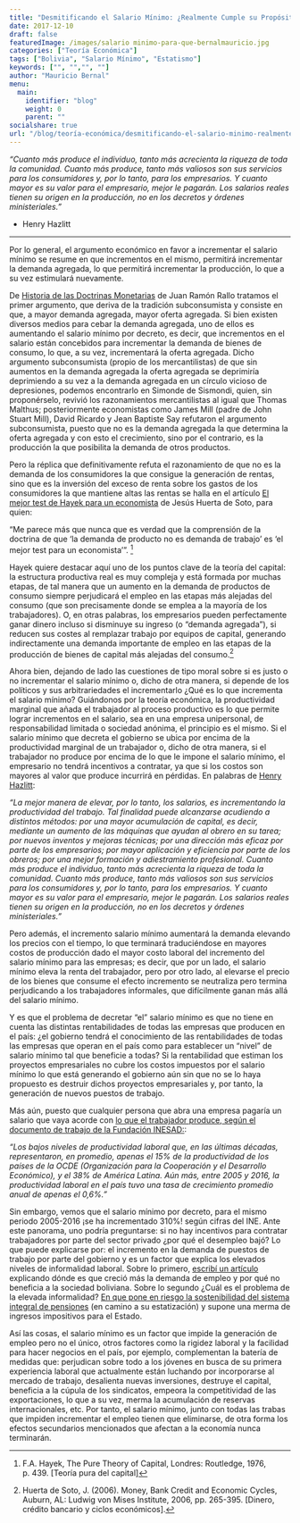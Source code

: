 ```yaml
---
title: "Desmitificando el Salario Mínimo: ¿Realmente Cumple su Propósito?"
date: 2017-12-10
draft: false
featuredImage: /images/salario minimo-para-que-bernalmauricio.jpg
categories: ["Teoría Económica"]
tags: ["Bolivia", "Salario Mínimo", "Estatismo"]
keywords: ["", "","", ""]
author: "Mauricio Bernal"
menu:
  main:
    identifier: "blog"
    weight: 0 
    parent: ""
socialshare: true
url: "/blog/teoría-económica/desmitificando-el-salario-minimo-realmente-cumple-su-proposito/"
---
```


*"Cuanto más produce el individuo, tanto más acrecienta la riqueza de toda la comunidad. Cuanto más produce, tanto más valiosos son sus servicios para los consumidores y, por lo tanto, para los empresarios. Y cuanto mayor es su valor para el empresario, mejor le pagarán. Los salarios reales tienen su origen en la producción, no en los decretos y órdenes ministeriales."* 

- Henry Hazlitt

---


Por lo general, el argumento económico en favor a incrementar el salario mínimo se resume en que incrementos en el mismo, permitirá incrementar la demanda agregada, lo que permitirá incrementar la producción, lo que a su vez estimulará nuevamente.

De [Historia de las Doctrinas Monetarias](https://archive.org/details/JuanRamnRalloHistoriaDeLasDoctrinasMonetarias/page/n46) de Juan Ramón Rallo tratamos el primer argumento, que deriva de la tradición subconsumista y consiste en que, a mayor demanda agregada, mayor oferta agregada. Si bien existen diversos medios para cebar la demanda agregada, uno de ellos es aumentando el salario mínimo por decreto, es decir, que incrementos en el salario están concebidos para incrementar la demanda de bienes de consumo, lo que, a su vez, incrementará la oferta agregada. Dicho argumento subconsumista (propio de los mercantilistas) de que sin aumentos en la demanda agregada la oferta agregada se deprimiría deprimiendo a su vez a la demanda agregada en un círculo vicioso de depresiones, podemos encontrarlo en Simonde de Sismondi, quien, sin proponérselo, revivió los razonamientos mercantilistas al igual que Thomas Malthus; posteriormente economistas como James Mill (padre de John Stuart Mill), David Ricardo y Jean Baptiste Say refutaron el argumento subconsumista, puesto que no es la demanda agregada la que determina la oferta agregada y con esto el crecimiento, sino por el contrario, es la producción la que posibilita la demanda de otros productos.

Pero la réplica que definitivamente refuta el razonamiento de que no es la demanda de los consumidores la que consigue la generación de rentas, sino que es la inversión del exceso de renta sobre los gastos de los consumidores la que mantiene altas las rentas  se halla en el artículo [El mejor test de Hayek para un economista](https://mises.org/es/wire/el-mejor-test-de-hayek-para-un-buen-economista) de Jesús Huerta de Soto, para quien:

“Me parece más que nunca que es verdad que la comprensión de la doctrina de que ‘la demanda de producto no es demanda de trabajo’ es ‘el mejor test para un economista’”. [^1]

Hayek quiere destacar aquí uno de los puntos clave de la teoría del capital: la estructura productiva real es muy compleja y está formada por muchas etapas, de tal manera que un aumento en la demanda de productos de consumo siempre perjudicará el empleo en las etapas más alejadas del consumo (que son precisamente donde se emplea a la mayoría de los trabajadores). O, en otras palabras, los empresarios pueden perfectamente ganar dinero incluso si disminuye su ingreso (o “demanda agregada”), si reducen sus costes al remplazar trabajo por equipos de capital, generando indirectamente una demanda importante de empleo en las etapas de la producción de bienes de capital más alejadas del consumo.[^2]

Ahora bien, dejando de lado las cuestiones de tipo moral sobre si es justo o no incrementar el salario mínimo o, dicho de otra manera, si depende de los políticos y sus arbitrariedades el incrementarlo ¿Qué es lo que incrementa el salario mínimo? Guiándonos por la teoría económica, la productividad marginal que añada el trabajador al proceso productivo es lo que permite lograr incrementos en el salario, sea en una empresa unipersonal, de responsabilidad limitada o sociedad anónima, el principio es el mismo. Si el salario mínimo que decreta el gobierno se ubica por encima de la productividad marginal de un trabajador o, dicho de otra manera, si el trabajador no produce por encima de lo que le impone el salario mínimo, el empresario no tendrá incentivos a contratar, ya que si los costos son mayores al valor que produce incurrirá en pérdidas. En palabras de [Henry Hazlitt](https://www.liberalismo.org/articulo/161/114/leyes/salario/minimo/):

*"La mejor manera de elevar, por lo tanto, los salarios, es incrementando la productividad del trabajo. Tal finalidad puede alcanzarse acudiendo a distintos métodos: por una mayor acumulación de capital, es decir, mediante un aumento de las máquinas que ayudan al obrero en su tarea; por nuevos inventos y mejoras técnicas; por una dirección más eficaz por parte de los empresarios; por mayor aplicación y eficiencia por parte de los obreros; por una mejor formación y adiestramiento profesional. Cuanto más produce el individuo, tanto más acrecienta la riqueza de toda la comunidad. Cuanto más produce, tanto más valiosos son sus servicios para los consumidores y, por lo tanto, para los empresarios. Y cuanto mayor es su valor para el empresario, mejor le pagarán. Los salarios reales tienen su origen en la producción, no en los decretos y órdenes ministeriales."*

Pero además, el incremento salario mínimo aumentará la demanda elevando los precios con el tiempo, lo que terminará traduciéndose en mayores costos de producción dado el mayor costo laboral del incremento del salario mínimo para las empresas; es decir, que por un lado, el salario mínimo eleva la renta del trabajador, pero por otro lado, al elevarse el precio de los bienes que consume el efecto incremento se neutraliza pero termina perjudicando a los trabajadores informales, que difícilmente ganan más allá del salario mínimo.

Y es que el problema de decretar “el” salario mínimo es que no tiene en cuenta las distintas rentabilidades de todas las empresas que producen en el país: ¿el gobierno tendrá el conocimiento de las rentabilidades de todas las empresas que operan en el país como para establecer un “nivel” de salario mínimo tal que beneficie a todas? Si la rentabilidad que estiman los proyectos empresariales no cubre los costos impuestos por el salario mínimo lo que está generando el gobierno aún sin que no se lo haya propuesto es destruir dichos proyectos empresariales y, por tanto, la generación de nuevos puestos de trabajo.

Más aún, puesto que cualquier persona que abra una empresa pagaría un salario que vaya acorde con [lo que el trabajador produce, según el documento de trabajo de la Fundación INESAD:](https://www.inesad.edu.bo/2018/08/08/boletin-4-el-circulo-vicioso-entre-elevada-informalidad-y-baja-productividad-en-bolivia/):

*"Los bajos niveles de productividad laboral que, en las últimas décadas, representaron, en promedio, apenas el 15% de la productividad de los países de la OCDE (Organización para la Cooperación y el Desarrollo Económico), y el 38% de América Latina. Aún más, entre 2005 y 2016, la productividad laboral en el país tuvo una tasa de crecimiento promedio anual de apenas el 0,6%."*

Sin embargo, vemos que el salario mínimo por decreto, para el mismo periodo 2005-2016 ¡se ha incrementado 310%! según cifras del INE. Ante este panorama, uno podría preguntarse: si no hay incentivos para contratar trabajadores por parte del sector privado ¿por qué el desempleo bajó? Lo que puede explicarse por: el incremento en la demanda de puestos de trabajo por parte del gobierno y es un factor que explica los elevados niveles de informalidad laboral. Sobre lo primero, [escribí un artículo](https://bernalmauricio.com/blog/an%C3%A1lisis-econ%C3%B3mico/recortando-gastos-equilibrando-cuentas-un-llamado-a-la-responsabilidad-fiscal/) explicando dónde es que creció más la demanda de empleo y por qué no beneficia a la sociedad boliviana. Sobre lo segundo ¿Cuál es el problema de la elevada informalidad? [En que pone en riesgo la sostenibilidad del sistema integral de pensiones](https://fundacion-milenio.org/coy-398-jubilacion-costos-fiscales-y-sostenibilidad/) (en camino a su estatización) y supone una merma de ingresos impositivos para el Estado.

Así las cosas, el salario mínimo es un factor que impide la generación de empleo pero no el único, otros factores como la rigidez laboral y la facilidad para hacer negocios en el país, por ejemplo, complementan la batería de medidas que: perjudican sobre todo a los jóvenes en busca de su primera experiencia laboral que actualmente están luchando por incorporarse al mercado de trabajo, desalienta nuevas inversiones, destruye el capital, beneficia a la cúpula de los sindicatos, empeora la competitividad de las exportaciones, lo que a su vez, merma la acumulación de reservas internacionales, etc. Por tanto, el salario mínimo, junto con todas las trabas que impiden incrementar el empleo tienen que eliminarse, de otra forma los efectos secundarios mencionados que afectan a la economía nunca terminarán.


[^1]: F.A. Hayek, The Pure Theory of Capital, Londres: Routledge, 1976, p. 439. [Teoría pura del capital]

[^2]: Huerta de Soto, J. (2006). Money, Bank Credit and Economic Cycles, Auburn, AL: Ludwig von Mises Institute, 2006, pp. 265-395. [Dinero, crédito bancario y ciclos económicos].